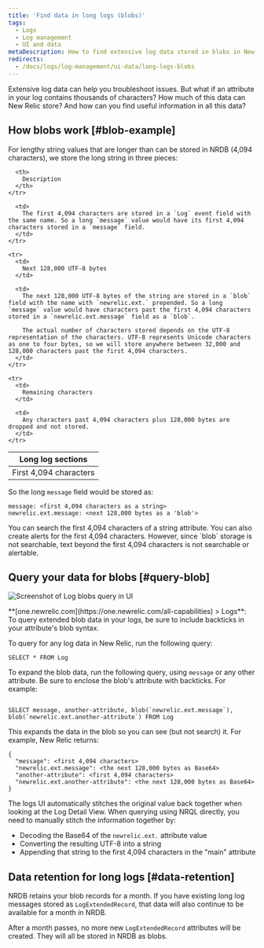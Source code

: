 ```yaml
---
title: 'Find data in long logs (blobs)'
tags:
  - Logs
  - Log management
  - UI and data
metaDescription: How to find extensive log data stored in blobs in New Relic.
redirects:
  - /docs/logs/log-management/ui-data/long-logs-blobs
---
```




Extensive log data can help you troubleshoot issues. But what if an attribute in your log contains thousands of characters? How much of this data can New Relic store? And how can you find useful information in all this data?

## How blobs work [#blob-example]

For lengthy string values that are longer than can be stored in NRDB (4,094 characters), we store the long string in three pieces:

<table>
  <thead>
    <tr>
      <th style={{ width: "200px" }}>
        Long log sections
      </th>

      <th>
        Description
      </th>
    </tr>
  </thead>

  <tbody>
    <tr>
      <td>
        First 4,094 characters
      </td>

      <td>
        The first 4,094 characters are stored in a `Log` event field with the same name. So a long `message` value would have its first 4,094 characters stored in a `message` field.
      </td>
    </tr>

    <tr>
      <td>
        Next 128,000 UTF-8 bytes
      </td>

      <td>
        The next 128,000 UTF-8 bytes of the string are stored in a `blob` field with the name with `newrelic.ext.` prepended. So a long `message` value would have characters past the first 4,094 characters stored in a `newrelic.ext.message` field as a `blob`.

        The actual number of characters stored depends on the UTF-8 representation of the characters. UTF-8 represents Unicode characters as one to four bytes, so we will store anywhere between 32,000 and 128,000 characters past the first 4,094 characters.
      </td>
    </tr>

    <tr>
      <td>
        Remaining characters
      </td>

      <td>
        Any characters past 4,094 characters plus 128,000 bytes are dropped and not stored.
      </td>
    </tr>
  </tbody>
</table>

So the long `message` field would be stored as:

```
message: <first 4,094 characters as a string>
newrelic.ext.message: <next 128,000 bytes as a 'blob'>
```

<Callout variant="tip">
  You can search the first 4,094 characters of a string attribute. You can also create alerts for the first 4,094 characters. However, since `blob` storage is not searchable, text beyond the first 4,094 characters is not searchable or alertable.
</Callout>

## Query your data for blobs [#query-blob]

<img
  title="Query log extended data (blobs)"
  alt="Screenshot of Log blobs query in UI"
  src={logsLogBlobQuery}
/>

<figcaption>
  **[one.newrelic.com](https://one.newrelic.com/all-capabilities) > Logs**: To query extended blob data in your logs, be sure to include backticks in your attribute's blob syntax.
</figcaption>

To query for any log data in New Relic, run the following query:

```
SELECT * FROM Log
```

To expand the blob data, run the following query, using `message` or any other attribute. Be sure to enclose the blob's attribute with backticks. For example:

```

SELECT message, another-attribute, blob(`newrelic.ext.message`), blob(`newrelic.ext.another-attribute`) FROM Log

```

This expands the data in the blob so you can see (but not search) it. For example, New Relic returns:

```
{
  "message": <first 4,094 characters>
  "newrelic.ext.message": <the next 128,000 bytes as Base64> 
  "another-attribute": <first 4,094 characters>
  "newrelic.ext.another-attribute": <the next 128,000 bytes as Base64>
}
```

The logs UI automatically stitches the original value back together when looking at the Log Detail View. When querying using NRQL directly, you need to manually stitch the information together by:

* Decoding the Base64 of the `newrelic.ext.` attribute value
* Converting the resulting UTF-8 into a string
* Appending that string to the first 4,094 characters in the "main" attribute

## Data retention for long logs [#data-retention]

NRDB retains your blob records for a month. If you have existing long log messages stored as `LogExtendedRecord`, that data will also continue to be available for a month in NRDB.

After a month passes, no more new `LogExtendedRecord` attributes will be created. They will all be stored in NRDB as blobs.
